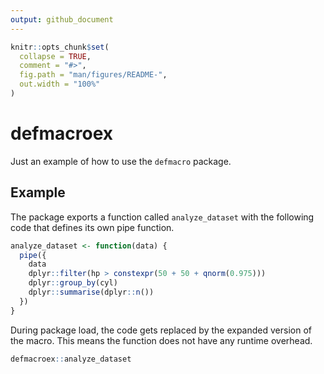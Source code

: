 ```yaml
---
output: github_document
---
```


<!-- README.md is generated from README.Rmd. Please edit that file -->

```r
knitr::opts_chunk$set(
  collapse = TRUE,
  comment = "#>",
  fig.path = "man/figures/README-",
  out.width = "100%"
)
```
# defmacroex

<!-- badges: start -->
<!-- badges: end -->

Just an example of how to use the `defmacro` package.

## Example

The package exports a function called `analyze_dataset` with the following code that defines its own pipe function.

```r
analyze_dataset <- function(data) {
  pipe({
    data
    dplyr::filter(hp > constexpr(50 + 50 + qnorm(0.975)))
    dplyr::group_by(cyl)
    dplyr::summarise(dplyr::n())
  })
}

```

During package load, the code gets replaced by the expanded version of the macro. This means the function does not have any runtime overhead.

```r
defmacroex::analyze_dataset
```

